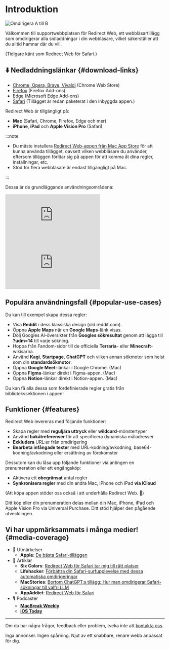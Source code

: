 
# Introduktion

<div style={{display: "flex", flexDirection: "column", alignItems: "flex-start", marginBottom: "25px"}}>
  <img src={useBaseUrl("img/redirect-a-to-b.png")} style={{display: "block", minWidth: "360px", maxWidth: "500px", width: "100%", height: "auto", marginBottom: "25px"}} alt="Omdirigera A till B" />
  <ExtensionStoreLinks />
</div>

Välkommen till supportwebbplatsen för Redirect Web, ett webbläsartillägg som omdirigerar alla sidladdningar i din webbläsare, vilket säkerställer att du alltid hamnar där du vill.

(Tidigare känt som Redirect Web för Safari.)

## ⬇️ Nedladdningslänkar {#download-links}

- [Chrome, Opera, Brave, Vivaldi](https://chromewebstore.google.com/detail/ffglckbhfbfmdkefdmjbhpnffkcmlhdh) (Chrome Web Store)
- [Firefox](https://addons.mozilla.org/firefox/addon/redirect-web/) (Firefox Add-ons)
- [Edge](https://microsoftedge.microsoft.com/addons/detail/hmfkakfdccgdpgemaicfgngnmflefpga) (Microsoft Edge Add-ons)
- [Safari](https://apps.apple.com/app/id1571283503) (Tillägget är redan paketerat i den inbyggda appen.)

Redirect Web är tillgängligt på:

- **Mac** (Safari, Chrome, Firefox, Edge och mer)
- **iPhone**, **iPad** och **Apple Vision Pro** (Safari)

:::note

- Du måste installera [Redirect Web-appen från Mac App Store](https://apps.apple.com/app/id1571283503) för att kunna använda tillägget, oavsett vilken webbläsare du använder, eftersom tilläggen förlitar sig på appen för att komma åt dina regler, inställningar, etc.
- Stöd för flera webbläsare är endast tillgängligt på Mac.

:::

Dessa är de grundläggande användningsområdena:

<iframe style={{width:"100%", aspectRatio:"9/16", height:"auto", maxHeight:"60vh", maxWidth:"35vh"}} src="https://www.youtube.com/embed/NaQ5X-v-qJU" title="iOS Demo Video (YouTube)" frameborder="0" allow="accelerometer; autoplay; clipboard-write; encrypted-media; gyroscope; picture-in-picture; web-share" allowfullscreen></iframe>

<iframe style={{width:"100%", aspectRatio:"17/9", height:"auto", maxHeight:"100vh"}} src="https://www.youtube.com/embed/5eU89Gu73SQ" title="macOS Demo Video (YouTube)" frameborder="0" allow="accelerometer; autoplay; clipboard-write; encrypted-media; gyroscope; picture-in-picture; web-share" allowfullscreen></iframe>

## Populära användningsfall {#popular-use-cases}

Du kan till exempel skapa dessa regler:

- Visa **Reddit** i dess klassiska design (old.reddit.com).
- Öppna **Apple Maps** när en **Google Maps**-länk visas.
- Dölj Googles AI-översikter från **Googles sökresultat** genom att lägga till **?udm=14** till varje sökning.
- Hoppa från Fandom-sidor till de officiella **Terraria**- eller **Minecraft**-wikisarna.
- Använd **Kagi**, **Startpage**, **ChatGPT** och vilken annan sökmotor som helst som din **standardsökmotor**.
- Öppna **Google Meet**-länkar i Google Chrome. (Mac)
- Öppna **Figma**-länkar direkt i Figma-appen. (Mac)
- Öppna **Notion**-länkar direkt i Notion-appen. (Mac)

Du kan få alla dessa som fördefinierade regler gratis från bibliotekssektionen i appen!

## Funktioner {#features}

Redirect Web levereras med följande funktioner:

- Skapa regler med **reguljära uttryck** eller **wildcard**-mönstertyper
- Använd **bakåtreferenser** för att specificera dynamiska måladresser
- **Exkludera** URL:er från omdirigering
- **Bearbeta infångade texter** med URL-kodning/avkodning, base64-kodning/avkodning eller ersättning av förekomster

Dessutom kan du låsa upp följande funktioner via antingen en prenumeration eller ett engångsköp:

- Aktivera ett **obegränsat** antal regler
- **Synkronisera regler** med din andra Mac, iPhone och iPad **via iCloud**

(Att köpa appen stöder oss också i att underhålla Redirect Web. 🙏)

Ditt köp eller din prenumeration delas mellan din Mac, iPhone, iPad och Apple Vision Pro via Universal Purchase. Ditt stöd hjälper den pågående utvecklingen.

## Vi har uppmärksammats i många medier! {#media-coverage}

* 🏅 Utmärkelser
    * **Apple**: [De bästa Safari-tilläggen](https://apps.apple.com/us/story/id1377753262)
* 📰 Artiklar
    * **Six Colors**: [Redirect Web för Safari tar mig till rätt platser](https://sixcolors.com/post/2022/11/redirect-web-for-safari-takes-me-to-the-right-places/)
    * **Lifehacker**: [Förbättra din Safari-surfupplevelse med dessa automatiska omdirigeringar](https://lifehacker.com/improve-your-safari-browsing-experience-with-these-auto-1849812013)
    * **MacStories**: [Bortom ChatGPT:s tillägg: Hur man omdirigerar Safari-sökningar till valfri LLM](https://www.macstories.net/tutorials/beyond-chatgpts-extension-how-to-redirect-safari-searches-to-any-llm/)
    * **AppAddict**: [Redirect Web för Safari](https://appaddict.app/post/redirect-web-for-safari)
* 🎙️ Podcaster
    * [**MacBreak Weekly**](https://youtu.be/I251K3L2s88?t=7427)
    * [**iOS Today**](https://youtu.be/cWkwH84b6M4?t=636)

---

Om du har några frågor, feedback eller problem, tveka inte att [kontakta oss](/contact-us).

Inga annonser. Ingen spårning. Njut av ett snabbare, renare webb anpassat för dig.
